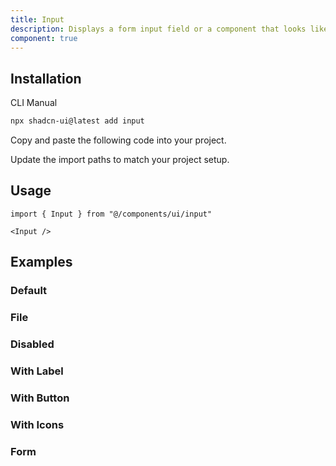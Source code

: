 ```yaml
---
title: Input
description: Displays a form input field or a component that looks like an input field.
component: true
---
```


<ComponentPreview name="input-demo" className="[&_input]:max-w-xs" />

## Installation

<Tabs defaultValue="cli">

<TabsList>
  <TabsTrigger value="cli">CLI</TabsTrigger>
  <TabsTrigger value="manual">Manual</TabsTrigger>
</TabsList>
<TabsContent value="cli">

```bash
npx shadcn-ui@latest add input
```

</TabsContent>

<TabsContent value="manual">

<Steps>

<Step>Copy and paste the following code into your project.</Step>

<ComponentSource name="input" />

<Step>Update the import paths to match your project setup.</Step>

</Steps>

</TabsContent>

</Tabs>

## Usage

```tsx
import { Input } from "@/components/ui/input"
```

```tsx
<Input />
```

## Examples

### Default

<ComponentPreview name="input-demo" className="[&amp;_input]:max-w-xs" />

### File

<ComponentPreview name="input-file" className="[&amp;_input]:max-w-xs" />

### Disabled

<ComponentPreview name="input-disabled" className="[&amp;_input]:max-w-xs" />

### With Label

<ComponentPreview name="input-with-label" className="[&amp;_input]:max-w-xs" />

### With Button

<ComponentPreview name="input-with-button" className="[&amp;_input]:max-w-xs" />

### With Icons
<ComponentPreview name="input-with-icon" className="[&amp;_input]:max-w-xs" />

### Form

<ComponentPreview name="input-form" />

